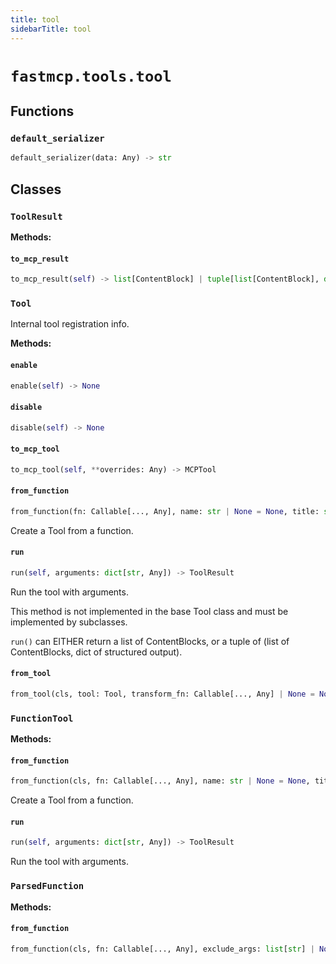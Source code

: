 ```yaml
---
title: tool
sidebarTitle: tool
---
```


# `fastmcp.tools.tool`

## Functions

### `default_serializer` <sup><a href="https://github.com/jlowin/fastmcp/blob/main/src/fastmcp/tools/tool.py#L56" target="_blank"><Icon icon="github" style="width: 14px; height: 14px;" /></a></sup>

```python
default_serializer(data: Any) -> str
```

## Classes

### `ToolResult` <sup><a href="https://github.com/jlowin/fastmcp/blob/main/src/fastmcp/tools/tool.py#L60" target="_blank"><Icon icon="github" style="width: 14px; height: 14px;" /></a></sup>

**Methods:**

#### `to_mcp_result` <sup><a href="https://github.com/jlowin/fastmcp/blob/main/src/fastmcp/tools/tool.py#L91" target="_blank"><Icon icon="github" style="width: 14px; height: 14px;" /></a></sup>

```python
to_mcp_result(self) -> list[ContentBlock] | tuple[list[ContentBlock], dict[str, Any]]
```

### `Tool` <sup><a href="https://github.com/jlowin/fastmcp/blob/main/src/fastmcp/tools/tool.py#L99" target="_blank"><Icon icon="github" style="width: 14px; height: 14px;" /></a></sup>


Internal tool registration info.


**Methods:**

#### `enable` <sup><a href="https://github.com/jlowin/fastmcp/blob/main/src/fastmcp/tools/tool.py#L117" target="_blank"><Icon icon="github" style="width: 14px; height: 14px;" /></a></sup>

```python
enable(self) -> None
```

#### `disable` <sup><a href="https://github.com/jlowin/fastmcp/blob/main/src/fastmcp/tools/tool.py#L125" target="_blank"><Icon icon="github" style="width: 14px; height: 14px;" /></a></sup>

```python
disable(self) -> None
```

#### `to_mcp_tool` <sup><a href="https://github.com/jlowin/fastmcp/blob/main/src/fastmcp/tools/tool.py#L133" target="_blank"><Icon icon="github" style="width: 14px; height: 14px;" /></a></sup>

```python
to_mcp_tool(self, **overrides: Any) -> MCPTool
```

#### `from_function` <sup><a href="https://github.com/jlowin/fastmcp/blob/main/src/fastmcp/tools/tool.py#L158" target="_blank"><Icon icon="github" style="width: 14px; height: 14px;" /></a></sup>

```python
from_function(fn: Callable[..., Any], name: str | None = None, title: str | None = None, description: str | None = None, tags: set[str] | None = None, annotations: ToolAnnotations | None = None, exclude_args: list[str] | None = None, output_schema: dict[str, Any] | None | NotSetT | Literal[False] = NotSet, serializer: Callable[[Any], str] | None = None, meta: dict[str, Any] | None = None, enabled: bool | None = None) -> FunctionTool
```

Create a Tool from a function.


#### `run` <sup><a href="https://github.com/jlowin/fastmcp/blob/main/src/fastmcp/tools/tool.py#L186" target="_blank"><Icon icon="github" style="width: 14px; height: 14px;" /></a></sup>

```python
run(self, arguments: dict[str, Any]) -> ToolResult
```

Run the tool with arguments.

This method is not implemented in the base Tool class and must be
implemented by subclasses.

`run()` can EITHER return a list of ContentBlocks, or a tuple of
(list of ContentBlocks, dict of structured output).


#### `from_tool` <sup><a href="https://github.com/jlowin/fastmcp/blob/main/src/fastmcp/tools/tool.py#L199" target="_blank"><Icon icon="github" style="width: 14px; height: 14px;" /></a></sup>

```python
from_tool(cls, tool: Tool, transform_fn: Callable[..., Any] | None = None, name: str | None = None, title: str | None | NotSetT = NotSet, transform_args: dict[str, ArgTransform] | None = None, description: str | None | NotSetT = NotSet, tags: set[str] | None = None, annotations: ToolAnnotations | None = None, output_schema: dict[str, Any] | None | Literal[False] = None, serializer: Callable[[Any], str] | None = None, meta: dict[str, Any] | None | NotSetT = NotSet, enabled: bool | None = None) -> TransformedTool
```

### `FunctionTool` <sup><a href="https://github.com/jlowin/fastmcp/blob/main/src/fastmcp/tools/tool.py#L232" target="_blank"><Icon icon="github" style="width: 14px; height: 14px;" /></a></sup>

**Methods:**

#### `from_function` <sup><a href="https://github.com/jlowin/fastmcp/blob/main/src/fastmcp/tools/tool.py#L236" target="_blank"><Icon icon="github" style="width: 14px; height: 14px;" /></a></sup>

```python
from_function(cls, fn: Callable[..., Any], name: str | None = None, title: str | None = None, description: str | None = None, tags: set[str] | None = None, annotations: ToolAnnotations | None = None, exclude_args: list[str] | None = None, output_schema: dict[str, Any] | None | NotSetT | Literal[False] = NotSet, serializer: Callable[[Any], str] | None = None, meta: dict[str, Any] | None = None, enabled: bool | None = None) -> FunctionTool
```

Create a Tool from a function.


#### `run` <sup><a href="https://github.com/jlowin/fastmcp/blob/main/src/fastmcp/tools/tool.py#L284" target="_blank"><Icon icon="github" style="width: 14px; height: 14px;" /></a></sup>

```python
run(self, arguments: dict[str, Any]) -> ToolResult
```

Run the tool with arguments.


### `ParsedFunction` <sup><a href="https://github.com/jlowin/fastmcp/blob/main/src/fastmcp/tools/tool.py#L330" target="_blank"><Icon icon="github" style="width: 14px; height: 14px;" /></a></sup>

**Methods:**

#### `from_function` <sup><a href="https://github.com/jlowin/fastmcp/blob/main/src/fastmcp/tools/tool.py#L338" target="_blank"><Icon icon="github" style="width: 14px; height: 14px;" /></a></sup>

```python
from_function(cls, fn: Callable[..., Any], exclude_args: list[str] | None = None, validate: bool = True, wrap_non_object_output_schema: bool = True) -> ParsedFunction
```
